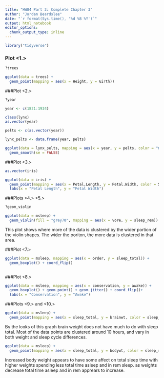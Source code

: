 ```yaml
---
title: "HW04 Part 2: Complete Chapter 3"
author: "Jordan Beardslee"
date: "`r format(Sys.time(), '%d %B %Y')`"
output: html_notebook
editor_options: 
  chunk_output_type: inline
---
```


```r
library("tidyverse")
```

### Plot <1.>
```r
?trees
```

```r
ggplot(data = trees) +
  geom_point(mapping = aes(x = Height, y = Girth))
```

###Plot <2.>
```r
?year
```

```r
year <- c(1821:1934)
```

```r
class(lynx)
as.vector(year)
```
```r
pelts <- c(as.vector(year))
```
```r
lynx_pelts <- data.frame(year, pelts)
```
```r
ggplot(data = lynx_pelts, mapping = aes(x = year, y = pelts, color = "maroon")) + geom_line() +
  geom_smooth(se = FALSE)
```

###Plot <3.>
```r
as.vector(iris)
```


```r
ggplot(data = iris) +
  geom_point(mapping = aes(x = Petal.Length, y = Petal.Width, color = Species, shape = Species, size = 2)) +
  labs(x = "Petal Length", y = "Petal Width")
```

###Plots <4.> <5.>
```r
?geom_violin
```

```r
ggplot(data = msleep) +
  geom_violin(fill = "grey70", mapping = aes(x = vore, y = sleep_rem))
```
This plot shows where more of the data is clustered by the wider portion of the violin shapes. The wider the poriton, the more data is clustered in that area.

###Plot <7.>
```r
ggplot(data = msleep, mapping = aes(x = order, y = sleep_total)) + 
  geom_boxplot() + coord_flip()
  
```

###Plot <8.>
```r
ggplot(data = msleep, mapping = aes(x = conservation, y = awake)) + 
  geom_boxplot() + geom_point() + geom_jitter() + coord_flip()+
  labs(x = "Conservation", y = "Awake")
```

###Plots <9.> and <10.>

```r
ggplot(data = msleep) + 
  geom_point(mapping = aes(x = sleep_total, y = brainwt, color = sleep_cycle)) + facet_wrap(~ sleep_rem, nrow = 2)
```
By the looks of this graph brain weight does not have much to do with sleep total. Most of the data points are clustered around 10 hours, and vary in both weight and sleep cycle differences.

```r
ggplot(data = msleep) + 
  geom_point(mapping = aes(x = sleep_total, y = bodywt, color = sleep_rem)) + facet_wrap(~ sleep_cycle, nrow = 2)
```
Increased body weight appears to have some affect on total sleep time with higher weights spending less total time asleep and in rem sleep. as weights decrease total time asleep and in rem apprears to increase. 

